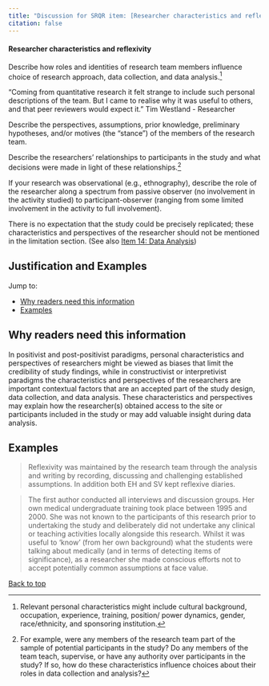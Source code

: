 ```yaml
---
title: "Discussion for SRQR item: [Researcher characteristics and reflexivity](..)"
citation: false
---
```

::: {.grid id="researcher-characteristics-and-reflexivity"}
::: {.g-col-9}
#### Researcher characteristics and reflexivity
:::
::: {.g-col-3}
:::
:::

Describe how roles and identities of research team members influence choice of research <span class="defined" data-bs-toggle="offcanvas" href="#glossaryItem4" aria-controls="offcanvasExample" role="button">approach</span>, data collection, and data analysis.^[Relevant personal characteristics might include cultural background, occupation, experience, training, position/ power dynamics, gender, race/ethnicity, and sponsoring institution.]

["Coming from quantitative research it felt strange to include such personal descriptions of the team. But I came to realise why it was useful to others, and that peer reviewers would expect it." [Tim Westland - Researcher]{.attribution}]{.aside}

Describe the perspectives, assumptions, prior knowledge, preliminary hypotheses, and/or motives (the "stance") of the members of the research team.

Describe the researchers’ relationships to participants in the study and what decisions were made in light of these relationships.^[For example, were any members of the research team part of the sample of potential participants in the study? Do any members of the team teach, supervise, or have any authority over participants in the study? If so, how do these characteristics influence choices about their roles in data collection and analysis?]

If your research was observational (e.g., ethnography), describe the role of the researcher along a spectrum from passive observer (no involvement in the activity studied) to participant-observer (ranging from some limited involvement in the activity to full involvement).

There is no expectation that the study could be precisely replicated; these characteristics and perspectives of the researcher should not be mentioned in the limitation section. (See also [Item 14: Data Analysis](#data-analysis))

::: {#researcher-characteristics-and-reflexivity-collapsible .callout-note appearance="minimal" collapse=true}

## Justification and Examples

Jump to:

* [Why readers need this information](#sec-researcher-characteristics-and-reflexivity-2)
* [Examples](#sec-researcher-characteristics-and-reflexivity-3)


## Why readers need this information{#sec-researcher-characteristics-and-reflexivity-2}

In positivist and post-positivist paradigms, personal characteristics and perspectives of researchers might be viewed as biases that limit the credibility of study findings, while in constructivist or interpretivist paradigms the characteristics and perspectives of the researchers are important contextual factors that are an accepted part of the study design, data collection, and data analysis. These characteristics and perspectives may explain how the researcher(s) obtained access to the site or participants included in the study or may add valuable insight during data analysis.

## Examples{#sec-researcher-characteristics-and-reflexivity-3}

> <span class="defined" data-bs-toggle="offcanvas" href="#glossaryItem12" aria-controls="offcanvasExample" role="button">Reflexivity</span> was maintained by the research team through the analysis and writing by recording, discussing and challenging established assumptions. In addition both EH and SV kept reflexive diaries.

> The first author conducted all interviews and discussion groups. Her own medical undergraduate training took place between 1995 and 2000. She was not known to the participants of this research prior to undertaking the study and deliberately did not undertake any clinical or teaching activities locally alongside this research. Whilst it was useful to ‘know’ (from her own background) what the students were talking about medically (and in terms of detecting items of significance), as a researcher she made conscious efforts not to accept potentially common assumptions at face value.

[Back to top](#researcher-characteristics-and-reflexivity)
:::

<script src="https://giscus.app/client.js"
data-repo="jamesrharwood/srqr"
data-repo-id="R_kgDOIaTtVw"
data-category="Announcements"
data-category-id="DIC_kwDOIaTtV84CSe8S"
data-mapping="specific"
data-term="Researcher characteristics and reflexivity"
data-strict="0"
data-reactions-enabled="1"
data-emit-metadata="0"
data-theme="preferred_color_scheme"
data-theme="light"
data-lang="en"
crossorigin="anonymous"
async>
</script>

